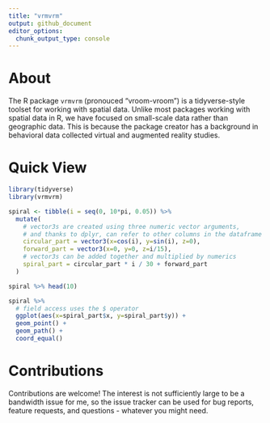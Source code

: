 ```yaml
---
title: "vrmvrm"
output: github_document
editor_options: 
  chunk_output_type: console
---
```


# About

The R package `vrmvrm` (pronouced "vroom-vroom") is a tidyverse-style toolset for working with spatial data. Unlike most packages working with spatial data in R, we have focused on small-scale data rather than geographic data. This is because the package creator has a background in behavioral data collected virtual and augmented reality studies.

# Quick View

```r
library(tidyverse)
library(vrmvrm)
```

```R
spiral <- tibble(i = seq(0, 10*pi, 0.05)) %>%
  mutate(
    # vector3s are created using three numeric vector arguments,
    # and thanks to dplyr, can refer to other columns in the dataframe
    circular_part = vector3(x=cos(i), y=sin(i), z=0),
    forward_part = vector3(x=0, y=0, z=i/15),
    # vector3s can be added together and multiplied by numerics
    spiral_part = circular_part * i / 30 + forward_part
  )

spiral %>% head(10)

spiral %>%
  # field access uses the $ operator
  ggplot(aes(x=spiral_part$x, y=spiral_part$y)) +
  geom_point() +
  geom_path() +
  coord_equal()
```

# Contributions

Contributions are welcome! The interest is not sufficiently large to be a bandwidth issue for me, so the issue tracker can be used for bug reports, feature requests, and questions - whatever you might need.
